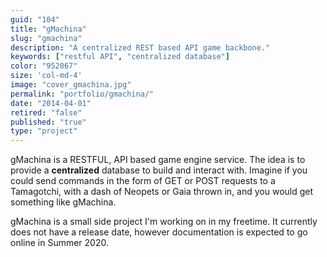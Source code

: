 ```yaml
---
guid: "104"
title: "gMachina"
slug: "gmachina"
description: "A centralized REST based API game backbone."
keywords: ["restful API", "centralized database"]
color: "952067"
size: 'col-md-4'
image: "cover_gmachina.jpg"
permalink: "portfolio/gmachina/"
date: "2014-04-01"
retired: "false"
published: "true"
type: "project"
---
```


gMachina is a RESTFUL, API based game engine service. The idea is to provide a **centralized** database to build and interact with. Imagine if you could send commands in the form of GET or POST requests to a Tamagotchi, with a dash of Neopets or Gaia thrown in, and you would get something like gMachina.

gMachina is a small side project I'm working on in my freetime. It currently does not have a release date, however documentation is expected to go online in Summer 2020.
